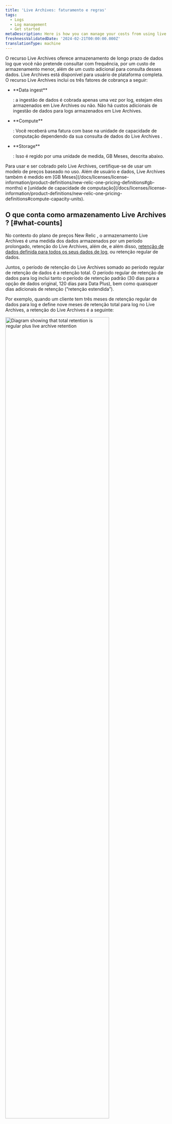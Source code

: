 ```yaml
---
title: 'Live Archives: faturamento e regras'
tags:
  - Logs
  - Log management
  - Get started
metaDescription: Here is how you can manage your costs from using live archives
freshnessValidatedDate: '2024-02-21T00:00:00.000Z'
translationType: machine
---
```


O recurso Live Archives oferece armazenamento de longo prazo de dados log que você não pretende consultar com frequência, por um custo de armazenamento menor, além de um custo adicional para consulta desses dados. Live Archives está disponível para usuário de plataforma completa. O recurso Live Archives inclui os três fatores de cobrança a seguir:

* <DNT>
    **Data ingest**
  </DNT>

  : a ingestão de dados é cobrada apenas uma vez por log, estejam eles armazenados em Live Archives ou não. Não há custos adicionais de ingestão de dados para logs armazenados em Live Archives.

* <DNT>
    **Compute**
  </DNT>

  : Você receberá uma fatura com base na unidade de capacidade de computação dependendo da sua consulta de dados do Live Archives .

* <DNT>
    **Storage**
  </DNT>

  : Isso é regido por uma unidade de medida, GB Meses, descrita abaixo.

<Callout variant="tip">
  Para usar e ser cobrado pelo Live Archives, certifique-se de usar um modelo de preços baseado no uso. Além de usuário e dados, Live Archives também é medido em [GB Meses](/docs/licenses/license-information/product-definitions/new-relic-one-pricing-definitions#gb-months) e [unidade de capacidade de computação](/docs/licenses/license-information/product-definitions/new-relic-one-pricing-definitions#compute-capacity-units).
</Callout>

## O que conta como armazenamento Live Archives ? [#what-counts]

No contexto do plano de preços New Relic , o armazenamento Live Archives é uma medida dos dados armazenados por um período prolongado, retenção do Live Archives, além de, e além disso, [retenção de dados definida para todos os seus dados de log](/docs/data-apis/manage-data/manage-data-retention/#adjust-retention), ou retenção regular de dados.

Juntos, o período de retenção do Live Archives somado ao período regular de retenção de dados é a retenção total. O período regular de retenção de dados para log inclui tanto o período de retenção padrão (30 dias para a opção de dados original, 120 dias para Data Plus), bem como quaisquer dias adicionais de retenção (“retenção estendida”).

Por exemplo, quando um cliente tem três meses de retenção regular de dados para log e define nove meses de retenção total para log no Live Archives, a retenção do Live Archives é a seguinte:

<img
  width="80%;"
  title="Retention diagram"
  alt="Diagram showing that total retention is regular plus live archive retention"
  src="/images/logs_diagram_data-retention.webp"
/>

<Callout variant="important">
  Um Mês GB é uma medida do volume de dados e do período de tempo armazenado pelos Produtos para o benefício dos clientes, inclusive do Software, das Propriedades dos clientes ou de Serviços de Terceiros. O GB Meses também inclui dados de telemetria de versões de visualização ou pré-lançamento do software. Para mais detalhes, veja nossas [definições](/docs/licenses/license-information/product-definitions/new-relic-one-pricing-definitions#gb-months).
</Callout>

## Como calculamos o armazenamento? [#calculate]

Quando você compra o complemento Live Archives, medimos o armazenamento em GB meses. Os meses GB são calculados para cada dia.

Contamos quantos bytes foram armazenados em Live Archives no final de um determinado dia (UTC). Para contar bytes armazenados em Live Archives, somamos os GB ingeridos por (retenção total - retenção regular de dados) dias, começando pela retenção total de dias atrás, avançando no tempo. Em seguida, dividimos esse número de bytes pelo número de dias do mês. Para obter o total de GB Meses de um mês, podemos simplesmente somar os GB Meses dos dias desse mês.

**Exemplo**: digamos que um cliente configurou 60 dias de retenção total para log, com 30 dias de retenção regular de dados. Isso significa que um log passa os últimos 30 dias desses 60 dias no armazenamento Live Archives e, após o total de 60 dias, o log expira no Live Archives e não é mais retido. Se os clientes coletam dados há vários meses, com um consumo constante de 1 GB/dia de log, 30 GB residirão no armazenamento de log regular e mais 30 GB residirão em Live Archives. A cada dia, um GB é ingerido no armazenamento padrão e um novo GB expira do Live Archives e é excluído.

Para efeitos deste exemplo, no mês 9 teríamos:

* Conte os 30 GB armazenados no Live Archives e
* Como o mês 9 tem 30 dias, registre 1 GB Meses (30 GB/30 dias) de uso de armazenamento no primeiro.
* Repita esta mesma medição para cada dia do mês 9, já que o “balde” de 30 dias de Live Archives permanece cheio com 30 GB para o mês inteiro.

Somando todas as medições de dias, cada uma com 1 GB por mês, dá um total de 30 GB por mês até 1º de outubro. Portanto, este cliente utilizou 30 GB meses de armazenamento no mês de setembro.

## Quando você verá seus dados? [#when]

Os dados do Live Archives ficarão acessíveis somente depois que as seguintes condições forem atendidas:

* **Activación de la característica Live Archives**: você ativou explicitamente o recurso Live Archives em sua conta New Relic .
* **Período de retenção de logging atingido**: a duração especificada pelo período de retenção do Live Archives da sua conta decorreu desde que os dados foram inicialmente registrados.

Por exemplo, se você ativar o recurso Live Archives em 1º de janeiro e definir a retenção do Live Archives para 30 dias, os dados do Live Archives ficarão disponíveis a partir de 1º de fevereiro. Se a retenção de logging estiver definida para 60, 90 ou 120 dias, você precisará aguardar até que o respectivo período de retenção tenha passado para usar esse recurso.

## Outros detalhes de cálculo [#other-calc-details]

Aqui estão alguns aspectos adicionais do nosso cálculo:

* No contexto do nosso modelo de preços, um GB é definido como 1 bilhão de bytes.
* O armazenamento mensal Live Archives (GB Meses) é arredondado para o número inteiro mais próximo. Por exemplo, se sua organização usar 99,9 GB Meses durante um mês, isso será contado como 100 GB Meses.
* A retenção para um determinado dia de classificação de uso é considerada o último valor definido para o dia UTC. Aplica-se tanto à retenção regular de dados quanto ao armazenamento Live Archives .
* Timestamp de data/hora de quando os dados entram no pipeline de uso é usado para calcular o uso, não o timestamp do log ou o carimbo de data/ timestamp do evento com data anterior ou posterior.
